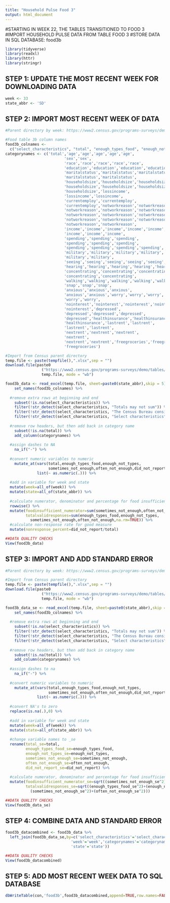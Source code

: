 ```yaml
---
title: "Household Pulse Food 3"
output: html_document
---
```


#STARTING IN WEEK 22, THE TABLES TRANSITIONED TO FOOD 3
#IMPORT HOUSEHOLD PULSE DATA FROM TABLE FOOD 3
#STORE DATA IN SQL DATABASE: food3b


```r
library(tidyverse)
library(readxl)
library(httr)
library(stringr)
```

## STEP 1: UPDATE THE MOST RECENT WEEK FOR DOWNLOADING DATA
```r
week <- 33
state_abbr <- 'SD'
```

## STEP 2: IMPORT MOST RECENT WEEK OF DATA
```r
#Parent directory by week: https://www2.census.gov/programs-surveys/demo/tables/hhp/2021/

#Food table 3b column names
food3b_colnames <-
  c("select_characteristics", "total", "enough_types_food", "enough_not_types", "sometimes_not_enough", "often_not_enough", "did_not_report")
categorynames <- c('total','age','age','age','age','age',
                          'sex','sex',
                          'race','race','race','race','race',
                          'education','education','education','education',
                          'maritalstatus','maritalstatus','maritalstatus',
                          'maritalstatus','maritalstatus',
                          'householdsize','householdsize','householdsize',
                          'householdsize','householdsize','householdsize',
                          'householdsize','lossincome',
                          'lossincome','lossincome',
                          'currentemploy','currentemploy',
                          'currentemploy','notworkreason','notworkreason',
                          'notworkreason','notworkreason','notworkreason',
                          'notworkreason','notworkreason','notworkreason',
                          'notworkreason','notworkreason','notworkreason',
                          'notworkreason','notworkreason',
                          'income','income','income','income','income','income',
                          'income','income','income',
                          'spending','spending','spending',
                          'spending','spending','spending',
                          'spending','spending','spending','spending',
                          'military','military','military','military',
                          'military','military',
                          'seeing','seeing','seeing','seeing','seeing',
                          'hearing','hearing','hearing','hearing','hearing',
                          'concentrating','concentrating','concentrating',
                          'concentrating','concentrating',
                          'walking','walking','walking','walking','walking',
                          'snap','snap','snap',
                          'anxious','anxious','anxious',
                          'anxious','anxious','worry','worry','worry',
                          'worry','worry',
                          'nointerest','nointerest','nointerest','nointerest',
                          'nointerest','depressed',
                          'depressed','depressed','depressed',
                          'depressed','healthinsurance','healthinsurance',
                          'healthinsurance','lastrent','lastrent',
                          'lastrent','lastrent',
                          'nextrent','nextrent','nextrent',
                          'nextrent',
                          'nextrent','nextrent','freegroceries','freegroceries',
                          'freegroceries')

#Import from Census parent directory
temp.file <- paste(tempfile(),".xlsx",sep = "")
download.file(paste0
                ("https://www2.census.gov/programs-surveys/demo/tables/hhp/2021/wk",week,"/food3_week",week,".xlsx"), 
                temp.file, mode = "wb")

food3b_data <- read_excel(temp.file, sheet=paste0(state_abbr),skip = 5) %>%
    set_names(food3b_colnames) %>%
  
  #remove extra rows at beginning and end
    subset(!is.na(select_characteristics)) %>%
    filter(!str_detect(select_characteristics, "Totals may not sum")) %>%
    filter(!str_detect(select_characteristics, "The Census Bureau considers")) %>%
    filter(!str_detect(select_characteristics, "Select characteristics")) %>%
  
  #remove row headers, but then add back in category name
    subset(!is.na(total)) %>%
    add_column(categorynames) %>%
  
  #assign dashes to NA
    na_if("-") %>%
  
  #convert numeric variables to numeric
    mutate_at(vars(total,enough_types_food,enough_not_types,
                   sometimes_not_enough,often_not_enough,did_not_report),
              list(~ as.numeric(.))) %>%
  
  #add in variable for week and state
  mutate(week=all_of(week)) %>%
  mutate(state=all_of(state_abbr)) %>%
  
  #calculate numerator, denominator and percentage for food insufficient = (sometimes+often)/(valid responses) %>%
  rowwise() %>%
  mutate(foodinsufficient_numerator=sum(sometimes_not_enough,often_not_enough,na.rm=TRUE),
         totalvalidresponses=sum(enough_types_food,enough_not_types,
           sometimes_not_enough,often_not_enough,na.rm=TRUE)) %>%
  #calculate non-response rate for good measure
  mutate(nonresponse_percent=did_not_report/total)

##DATA QUALITY CHECKS
View(food3b_data)

```

## STEP 3: IMPORT AND ADD STANDARD ERROR
```r
#Parent directory by week: https://www2.census.gov/programs-surveys/demo/tables/hhp/2021/

#Import from Census parent directory
temp.file <- paste(tempfile(),".xlsx",sep = "")
download.file(paste0
                ("https://www2.census.gov/programs-surveys/demo/tables/hhp/2021/wk",week,"/food3_se_week",week,".xlsx"), 
                temp.file, mode = "wb")

food3b_data_se <- read_excel(temp.file, sheet=paste0(state_abbr),skip = 5) %>%
    set_names(food3b_colnames) %>%
  
  #remove extra rows at beginning and end
    subset(!is.na(select_characteristics)) %>%
    filter(!str_detect(select_characteristics, "Totals may not sum")) %>%
    filter(!str_detect(select_characteristics, "The Census Bureau considers")) %>%
    filter(!str_detect(select_characteristics, "Select characteristics")) %>%
  
  #remove row headers, but then add back in category name
    subset(!is.na(total)) %>%
    add_column(categorynames) %>%
  
  #assign dashes to na
    na_if("-") %>%
  
  #convert numeric variables to numeric
    mutate_at(vars(total,enough_types_food,enough_not_types,
                   sometimes_not_enough,often_not_enough,did_not_report),
              list(~ as.numeric(.))) %>%
  
  #convert NA's to zero
  replace(is.na(.),0) %>%
  
  #add in variable for week and state
  mutate(week=all_of(week)) %>%
  mutate(state=all_of(state_abbr)) %>%
  
  #change variable names to _se
  rename(total_se=total,
         enough_types_food_se=enough_types_food,
         enough_not_types_se=enough_not_types,
         sometimes_not_enough_se=sometimes_not_enough,
         often_not_enough_se=often_not_enough,
         did_not_report_se=did_not_report) %>%
  
  #calculate numerator, denominator and percentage for food insufficient = (sometimes+often)/(valid responses)
  mutate(foodinsufficient_numerator_se=sqrt((sometimes_not_enough_se^2)+(often_not_enough_se^2)),
         totalvalidresponses_se=sqrt((enough_types_food_se^2)+(enough_not_types_se^2)+
           (sometimes_not_enough_se^2)+(often_not_enough_se^2))) 

##DATA QUALITY CHECKS
View(food3b_data_se)

```

## STEP 4: COMBINE DATA AND STANDARD ERROR
```r
food3b_datacombined <- food3b_data %>%
  left_join(food3b_data_se,by=c('select_characteristics'='select_characteristics',
                             'week'='week','categorynames'='categorynames',
                             'state'='state'))

##DATA QUALITY CHECKS
View(food3b_datacombined)
```

## STEP 5: ADD MOST RECENT WEEK DATA TO SQL DATABASE
```r
dbWriteTable(con,'food3b',food3b_datacombined,append=TRUE,row.names=FALSE)
```

